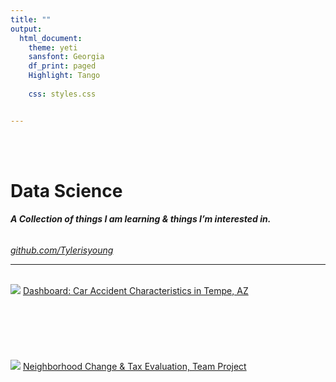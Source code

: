 ```yaml
---
title: ""
output:
  html_document:
    theme: yeti
    sansfont: Georgia
    df_print: paged
    Highlight: Tango
    
    css: styles.css


---
```


<br>
<br>

<h1>**Data Science**</h1>
<h6>***A Collection of things I am learning & things I'm interested in.***</h6>
*[github.com/Tylerisyoung](https://www.github.com/tylerisyoung)
*

____________________________
<br>
![](./images/tempedashboard.png)
[Dashboard: Car Accident Characteristics in Tempe, AZ](./tempedashboard.html)
<br>
<br>
<br>  
<br>  
<br> 
![](./images/neighborhoodchange.png)
[Neighborhood Change & Tax Evaluation, Team Project](https://r-class.github.io/cpp-528-spr-2021-group-04/)
<br>  
<br>
<br>  
<br>
<br>
<br>  
<br>  
<br> 
